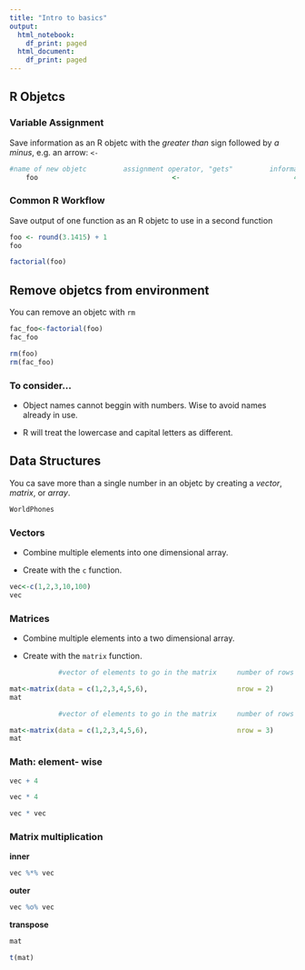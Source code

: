 ```yaml
---
title: "Intro to basics"
output:
  html_notebook:
    df_print: paged
  html_document:
    df_print: paged
---
```


## R Objetcs

### Variable Assignment
Save information as an R objetc with the *greater than* sign followed by *a minus*, e.g. an arrow: `<-`
```r
#name of new objetc         assignment operator, "gets"         information to store in the objetc
    foo                                 <-                            42
```

### Common R Workflow
Save output of one function as an R objetc to use in a second function
```r
foo <- round(3.1415) + 1
foo
```

```r
factorial(foo)
```

## Remove objetcs from environment
You can remove an objetc with `rm`
```r
fac_foo<-factorial(foo)
fac_foo
```

```r
rm(foo)
rm(fac_foo)
```

### To consider...

- Object names cannot beggin with numbers. Wise to avoid names already in use.

- R will treat the lowercase and capital letters as different.


## Data Structures

You ca save more than a single number in an objetc by creating a *vector*, *matrix*, or *array*.

```r
WorldPhones
```


### Vectors

- Combine multiple elements into one dimensional array.

- Create with the `c` function.
```r
vec<-c(1,2,3,10,100)
vec
```

### Matrices

- Combine multiple elements into a two dimensional array.

- Create with the `matrix` function.
```r
            #vector of elements to go in the matrix     number of rows for matrix

mat<-matrix(data = c(1,2,3,4,5,6),                      nrow = 2)
mat
```

```r
            #vector of elements to go in the matrix     number of rows for matrix

mat<-matrix(data = c(1,2,3,4,5,6),                      nrow = 3)
mat
```

### Math: element- wise
```r
vec + 4
```

```r
vec * 4
```

```r
vec * vec
```

### Matrix multiplication

**inner**
```r
vec %*% vec
```

**outer**
```r
vec %o% vec
```

**transpose**
```r
mat
```

```r
t(mat)
```

